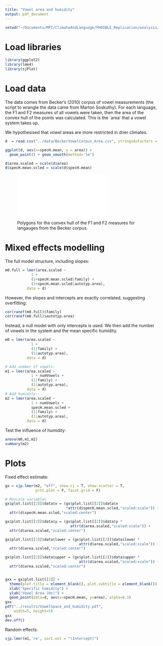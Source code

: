 ```yaml
---
title: "Vowel area and humidity"
output: pdf_document
---
```


```r
setwd("~/Documents/MPI/ClimateAndLanguage/PHOIBLE_Replication/analysis/")
```


# Load libraries

```r
library(ggplot2)
library(lme4)
library(sjPlot)
```

# Load data

The data comes from Becker's (2010) corpus of vowel measurements (the script to wrangle the data came from Marton Soskuthy).  For each language, the F1 and F2 measures of all vowels were taken, then the area of the convex hull of the points was calculated.  This is the `area' that a vowel system takes up.

We hypothesised that vowel areas are more restricted in drier climates.

```r

d  = read.csv("../data/BeckerVowelCorpus_Area.csv", stringsAsFactors = F)

ggplot(d, aes(x=specH.mean, y = area)) + 
  geom_point() + geom_smooth(method='lm')

d$area.scaled = scale(d$area)
d$specH.mean.scled = scale(d$specH.mean)

```

![Polygons for the convex hull of the F1 and F2 measures for langauges from the Becker corpus.](../results/VowelPolygons.pdf)

# Mixed effects modelling

The full model structure, including slopes:

```r
m0.full = lmer(area.scaled ~
            1 + 
            (1+specH.mean.scled|family) + 
            (1+specH.mean.scled|autotyp.area),
          data = d)
```

However, the slopes and intercepts are exactly correlated, suggesting overfitting:

```r
cor(ranef(m0.full)$family)
cor(ranef(m0.full)$autotyp.area)
```

Instead, a null model with only intercepts is used.  We then add the number of vowels in the system and the mean specific humidity.

```r

m0 = lmer(area.scaled ~
            1 + 
            (1|family) + 
            (1|autotyp.area),
          data = d)

# Add number of vowels:
m1 = lmer(area.scaled ~
            1 + numVowels +
            (1|family) + 
            (1|autotyp.area),
          data = d)
# Add humidity:
m2 = lmer(area.scaled ~
            1 + numVowels +
            specH.mean.scled +
            (1|family) + 
            (1|autotyp.area),
          data = d)

```

Test the influence of humidity:

```r
anova(m0,m1,m2)
summary(m2)
```

# Plots

Fixed effect estimate:

```r
gx = sjp.lmer(m2, "eff", show.ci = T, show.scatter = T,
              prnt.plot = F, facet.grid = F)

# Rescale variables
gx$plot.list[[2]]$data$x = (gx$plot.list[[2]]$data$x
                            *attr(d$specH.mean.scled,"scaled:scale")) +
  attr(d$specH.mean.scled,"scaled:center")

gx$plot.list[[2]]$data$y = (gx$plot.list[[2]]$data$y *
                              attr(d$area.scaled,"scaled:scale")) +
  attr(d$area.scaled,"scaled:center")

gx$plot.list[[2]]$data$lower = (gx$plot.list[[2]]$data$lower *
                                  attr(d$area.scaled,"scaled:scale")) +
  attr(d$area.scaled,"scaled:center")

gx$plot.list[[2]]$data$upper = (gx$plot.list[[2]]$data$upper *
                                  attr(d$area.scaled,"scaled:scale")) +
  attr(d$area.scaled,"scaled:center")


gxx = gx$plot.list[[2]] + 
  theme(plot.title = element_blank(), plot.subtitle = element_blank()) +
  xlab("Specific humidity") +
  ylab("Vowel Area (Hz)") +
  geom_point(data=d, aes(x=specH.mean, y=area), alpha=0.3)
gxx
pdf("../results/VowelSpace_and_humidity.pdf",
    width=5, height=5)
gxx
dev.off()
```


Random effects:

```r
sjp.lmer(m1,'re', sort.est = "(Intercept)")

```

